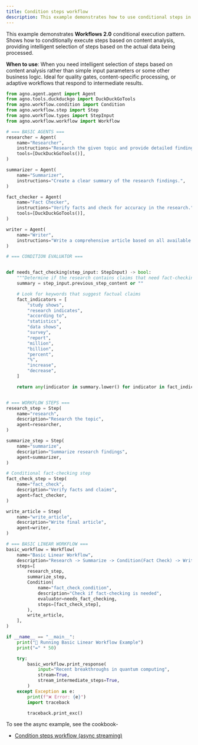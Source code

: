 ```yaml
---
title: Condition steps workflow
description: This example demonstrates how to use conditional steps in a workflow.
---
```


This example demonstrates **Workflows 2.0** conditional execution pattern. Shows how to conditionally execute steps based on content analysis,
providing intelligent selection of steps based on the actual data being processed.

**When to use**: When you need intelligent selection of steps based on content analysis rather than
simple input parameters or some other business logic. Ideal for quality gates, content-specific processing, or 
adaptive workflows that respond to intermediate results.

```python condition_steps_workflow_stream.py
from agno.agent.agent import Agent
from agno.tools.duckduckgo import DuckDuckGoTools
from agno.workflow.condition import Condition
from agno.workflow.step import Step
from agno.workflow.types import StepInput
from agno.workflow.workflow import Workflow

# === BASIC AGENTS ===
researcher = Agent(
    name="Researcher",
    instructions="Research the given topic and provide detailed findings.",
    tools=[DuckDuckGoTools()],
)

summarizer = Agent(
    name="Summarizer",
    instructions="Create a clear summary of the research findings.",
)

fact_checker = Agent(
    name="Fact Checker",
    instructions="Verify facts and check for accuracy in the research.",
    tools=[DuckDuckGoTools()],
)

writer = Agent(
    name="Writer",
    instructions="Write a comprehensive article based on all available research and verification.",
)

# === CONDITION EVALUATOR ===


def needs_fact_checking(step_input: StepInput) -> bool:
    """Determine if the research contains claims that need fact-checking"""
    summary = step_input.previous_step_content or ""

    # Look for keywords that suggest factual claims
    fact_indicators = [
        "study shows",
        "research indicates",
        "according to",
        "statistics",
        "data shows",
        "survey",
        "report",
        "million",
        "billion",
        "percent",
        "%",
        "increase",
        "decrease",
    ]

    return any(indicator in summary.lower() for indicator in fact_indicators)


# === WORKFLOW STEPS ===
research_step = Step(
    name="research",
    description="Research the topic",
    agent=researcher,
)

summarize_step = Step(
    name="summarize",
    description="Summarize research findings",
    agent=summarizer,
)

# Conditional fact-checking step
fact_check_step = Step(
    name="fact_check",
    description="Verify facts and claims",
    agent=fact_checker,
)

write_article = Step(
    name="write_article",
    description="Write final article",
    agent=writer,
)

# === BASIC LINEAR WORKFLOW ===
basic_workflow = Workflow(
    name="Basic Linear Workflow",
    description="Research -> Summarize -> Condition(Fact Check) -> Write Article",
    steps=[
        research_step,
        summarize_step,
        Condition(
            name="fact_check_condition",
            description="Check if fact-checking is needed",
            evaluator=needs_fact_checking,
            steps=[fact_check_step],
        ),
        write_article,
    ],
)

if __name__ == "__main__":
    print("🚀 Running Basic Linear Workflow Example")
    print("=" * 50)

    try:
        basic_workflow.print_response(
            input="Recent breakthroughs in quantum computing",
            stream=True,
            stream_intermediate_steps=True,
        )
    except Exception as e:
        print(f"❌ Error: {e}")
        import traceback

        traceback.print_exc()
```

To see the async example, see the cookbook-
- [Condition steps workflow (async streaming)](https://github.com/agno-agi/agno/tree/main/cookbook/workflows/02_workflows_conditional_execution/async/condition_steps_workflow_stream.py)